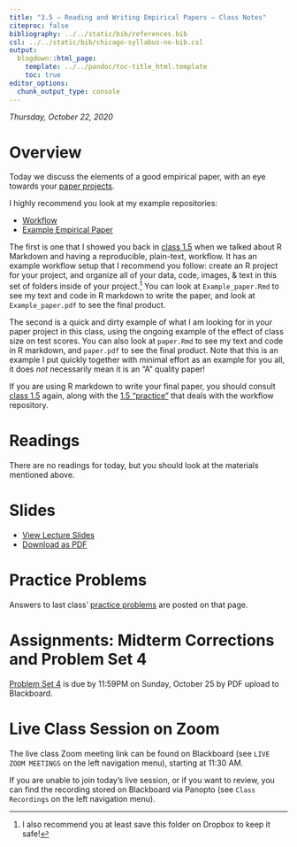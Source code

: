```yaml
---
title: "3.5 — Reading and Writing Empirical Papers — Class Notes"
citeproc: false
bibliography: ../../static/bib/references.bib
csl: ../../static/bib/chicago-syllabus-no-bib.csl
output:
  blogdown::html_page:
    template: ../../pandoc/toc-title_html.template
    toc: true
editor_options: 
  chunk_output_type: console
---
```


*Thursday, October 22, 2020*

# Overview

Today we discuss the elements of a good empirical paper, with an eye towards your [paper projects](/assignment/paper-project).

I highly recommend you look at my example repositories:

- [<i class="fab fa-github"></i> Workflow](https://github.com/ryansafner/workflow)
- [<i class="fab fa-github"></i> Example Empirical Paper](https://github.com/ryansafner/example_empirical_paper)

The first is one that I showed you back in [class 1.5](/class/1.5-class) when we talked about R Markdown and having a reproducible, plain-text, workflow. It has an example workflow setup that I recommend you follow: create an R project for your project, and organize all of your data, code, images, & text in this set of folders inside of your project.^[I also recommend you at least save this folder on Dropbox to keep it safe!] You can look at `Example_paper.Rmd` to see my text and code in R markdown to write the paper, and look at `Example_paper.pdf` to see the final product.

The second is a quick and dirty example of what I am looking for in your paper project in this class, using the ongoing example of the effect of class size on test scores. You can also look at `paper.Rmd` to see my text and code in R markdown, and `paper.pdf` to see the final product. Note that this is an example I put quickly together with minimal effort as an example for you all, it does *not* necessarily mean it is an “A” quality paper!

If you are using R markdown to write your final paper, you should consult [class 1.5](/class/1.5-class) again, along with the [1.5 “practice”](/class/1.5-r-practice) that deals with the workflow repository.

# Readings

There are no readings for today, but you should look at the materials mentioned above.

# Slides

- [<i class="fas fa-chalkboard-teacher"></i> View Lecture Slides](/slides/3.5-slides.html)
- [<i class="fas fa-file-pdf"></i> Download as PDF](/slides/3.5-slides.pdf)

# Practice Problems

Answers to last class’ [practice problems](/r/3.4-r-practice) are posted on that page.

# Assignments: Midterm Corrections and Problem Set 4

[Problem Set 4](/assignment/04-problem-set) is due by 11:59PM on Sunday, October 25 by PDF upload to Blackboard.

# Live Class Session on Zoom

The live class <i class="fas fa-video"></i> Zoom meeting link can be found on Blackboard (see `LIVE ZOOM MEETINGS` on the left navigation menu), starting at 11:30 AM.

If you are unable to join today's live session, or if you want to review, you can find the recording stored on Blackboard via Panopto (see `Class Recordings` on the left navigation menu).